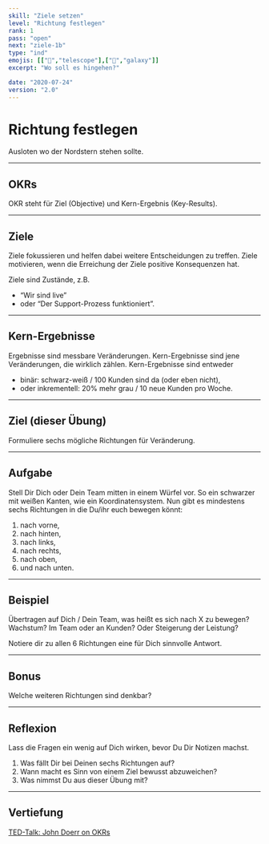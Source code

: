 ```yaml
---
skill: "Ziele setzen"
level: "Richtung festlegen"
rank: 1
pass: "open"
next: "ziele-1b"
type: "ind"
emojis: [["🔭","telescope"],["🌌","galaxy"]]
excerpt: "Wo soll es hingehen?"

date: "2020-07-24"
version: "2.0"
---
```


# <Emoji symbol="🔭" label="telescope"/><Emoji symbol="🌌" label="galaxy"/>
# Richtung festlegen

Ausloten wo der Nordstern stehen sollte.

---

## OKRs

OKR steht für Ziel (Objective) und Kern-Ergebnis (Key-Results).

---

## Ziele

Ziele fokussieren und helfen dabei weitere Entscheidungen zu treffen.
Ziele motivieren, wenn die Erreichung der Ziele positive Konsequenzen hat.

Ziele sind Zustände, z.B. 

* “Wir sind live” 
* oder “Der Support-Prozess funktioniert”.

---

## Kern-Ergebnisse

Ergebnisse sind messbare Veränderungen.
Kern-Ergebnisse sind jene Veränderungen, die wirklich zählen.
Kern-Ergebnisse sind entweder

* binär: schwarz-weiß / 100 Kunden sind da (oder eben nicht),
* oder inkrementell: 20% mehr grau / 10 neue Kunden pro Woche.

---

##  Ziel (dieser Übung)

Formuliere sechs mögliche Richtungen für Veränderung.

---

## Aufgabe

Stell Dir Dich oder Dein Team mitten in einem Würfel vor.
So ein schwarzer mit weißen Kanten, wie ein Koordinatensystem.
Nun gibt es mindestens sechs Richtungen in die Du/ihr euch bewegen könnt:

1. nach vorne,
2. nach hinten,
3. nach links,
4. nach rechts,
5. nach oben,
6. und nach unten.

---

## Beispiel

Übertragen auf Dich / Dein Team, was heißt es sich nach X zu bewegen?
Wachstum? Im Team oder an Kunden? Oder Steigerung der Leistung?

Notiere dir zu allen 6 Richtungen eine für Dich sinnvolle Antwort.

---

## Bonus

Welche weiteren Richtungen sind denkbar?

---

## Reflexion

Lass die Fragen ein wenig auf Dich wirken, bevor Du Dir Notizen machst.

1. Was fällt Dir bei Deinen sechs Richtungen auf?
2. Wann macht es Sinn von einem Ziel bewusst abzuweichen?
3. Was nimmst Du aus dieser Übung mit?

---

## Vertiefung

<a href="https://www.ted.com/talks/john_doerr_why_the_secret_to_success_is_setting_the_right_goals?language=de" target="_blank">TED-Talk: John Doerr on OKRs</a>
